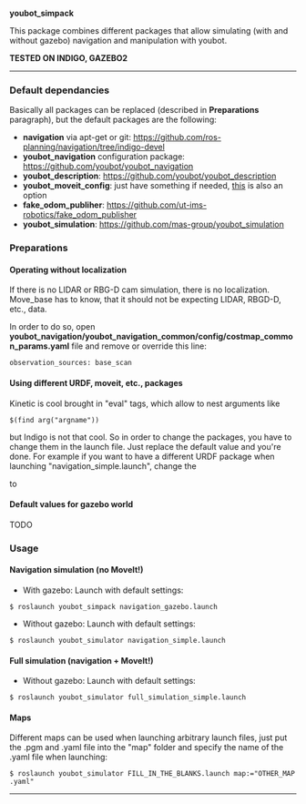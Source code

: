 ''' youbot_simpack '''

This package combines different packages that allow simulating (with and without gazebo) navigation and manipulation with youbot.

''' TESTED ON INDIGO, GAZEBO2 '''
----
=== Default dependancies ===
Basically all packages can be replaced (described in '''Preparations''' paragraph), but the default packages are the following:

* '''navigation''' via apt-get or git: https://github.com/ros-planning/navigation/tree/indigo-devel
* '''youbot_navigation''' configuration package: https://github.com/youbot/youbot_navigation
* '''youbot_description''': https://github.com/youbot/youbot_description
* '''youbot_moveit_config''': just have something if needed, [https://github.com/svenschneider/youbot-manipulation/tree/indigo/youbot_moveit this] is also an option
* '''fake_odom_publiher''': https://github.com/ut-ims-robotics/fake_odom_publisher
* '''youbot_simulation''': https://github.com/mas-group/youbot_simulation

=== Preparations ===
==== Operating without localization ====
If there is no LIDAR or RBG-D cam simulation, there is no localization. Move_base has to know, that it should not be expecting LIDAR, RBGD-D, etc., data.

In order to do so, open ''' youbot_navigation/youbot_navigation_common/config/costmap_common_params.yaml''' file and remove or override this line: 
 observation_sources: base_scan

==== Using different URDF, moveit, etc., packages ====
Kinetic is cool brought in "eval" tags, which allow to nest arguments like
 $(find arg("argname"))
but Indigo is not that cool. So in order to change the packages, you have to change them in the launch file. Just replace the default value and you're done. For example if you want to have a different URDF package when launching "navigation_simple.launch", change the
 <arg name="robot_description_package" default="$(find youbot_description)"/>
to
 <arg name="robot_description_package" default="$(find YOUR_DESIRED_PACKAGE)"/>

==== Default values for gazebo world ====
TODO

=== Usage ===
==== Navigation simulation (no MoveIt!) ====
* With gazebo: Launch with default settings:
 $ roslaunch youbot_simpack navigation_gazebo.launch

* Without gazebo: Launch with default settings:
 $ roslaunch youbot_simulator navigation_simple.launch

==== Full simulation (navigation + MoveIt!) ====
* Without gazebo: Launch with default settings:
 $ roslaunch youbot_simulator full_simulation_simple.launch

==== Maps ====
Different maps can be used when launching arbitrary launch files, just put the .pgm and .yaml file into the "map" folder and specify the name of the .yaml file when launching:
 $ roslaunch youbot_simulator FILL_IN_THE_BLANKS.launch map:="OTHER_MAP.yaml"
----
